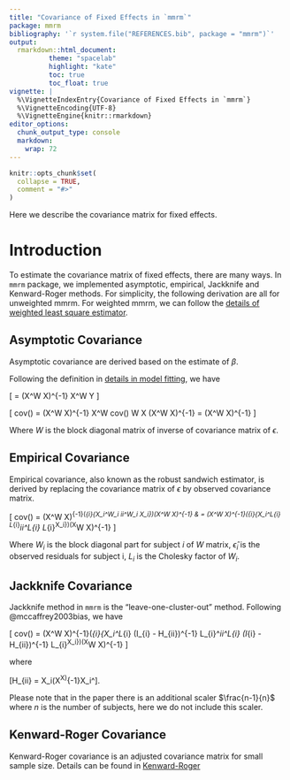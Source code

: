 ```yaml
---
title: "Covariance of Fixed Effects in `mmrm`"
package: mmrm
bibliography: '`r system.file("REFERENCES.bib", package = "mmrm")`'
output:
  rmarkdown::html_document:
          theme: "spacelab"
          highlight: "kate"
          toc: true
          toc_float: true
vignette: |
  %\VignetteIndexEntry{Covariance of Fixed Effects in `mmrm`}
  %\VignetteEncoding{UTF-8}
  %\VignetteEngine{knitr::rmarkdown}
editor_options:
  chunk_output_type: console
  markdown:
    wrap: 72
---
```


```r
knitr::opts_chunk$set(
  collapse = TRUE,
  comment = "#>"
)
```

Here we describe the covariance matrix for fixed effects.

# Introduction

To estimate the covariance matrix of fixed effects, there are many ways.
In `mmrm` package, we implemented asymptotic, empirical, Jackknife and Kenward-Roger methods.
For simplicity, the following derivation are all for unweighted mmrm.
For weighted mmrm, we can follow the [details of weighted least square estimator](https://openpharma.github.io/mmrm/main/articles/algorithm.html#weighted-least-squares-estimator).

## Asymptotic Covariance

Asymptotic covariance are derived based on the estimate of $\beta$.

Following the definition in [details in model fitting](algorithm.html#linear-model), we have

\[
  \hat\beta = (X^\top W X)^{-1} X^\top W Y
\]

\[
  cov(\hat\beta) = (X^\top W X)^{-1} X^\top W cov(\epsilon) W X (X^\top W X)^{-1} = (X^\top W X)^{-1}
\]

Where $W$ is the block diagonal matrix of inverse of covariance matrix of $\epsilon$.

## Empirical Covariance

Empirical covariance, also known as the robust sandwich estimator, is derived by replacing the covariance matrix of $\epsilon$ by observed
covariance matrix.

\[
  cov(\hat\beta) = (X^\top W X)^{-1}(\sum_{i}{X_i^\top W_i \hat\epsilon_i\hat\epsilon_i^\top W_i X_i})(X^\top W X)^{-1} &
  = (X^\top W X)^{-1}(\sum_{i}{X_i^\top L_{i} L_{i}^\top \hat\epsilon_i\hat\epsilon_i^\top L_{i} L_{i}^\top X_i})(X^\top W X)^{-1}
\]

Where $W_i$ is the block diagonal part for subject $i$ of $W$ matrix, $\hat\epsilon_i$ is the observed residuals for subject i, $L_i$
is the Cholesky factor of $W_i$.


## Jackknife Covariance

Jackknife method in `mmrm` is the "leave-one-cluster-out" method.
Following @mccaffrey2003bias, we have

\[
  cov(\hat\beta) = (X^\top W X)^{-1}(\sum_{i}{X_i^\top L_{i} (I_{i} - H_{ii})^{-1} L_{i}^\top \hat\epsilon_i\hat\epsilon_i^\top L_{i} (I_{i} - H_{ii})^{-1} L_{i}^\top X_i})(X^\top W X)^{-1}
\]

where

\[H_{ii} = X_i(X^\top X)^{-1}X_i^\top\].

Please note that in the paper there is an additional scaler $\frac{n-1}{n}$ where $n$ is the number of subjects, here we do not include this scaler.

## Kenward-Roger Covariance

Kenward-Roger covariance is an adjusted covariance matrix for small sample size.
Details can be found in [Kenward-Roger](kenward.html#mathematical-details-of-kenward-roger-method)
